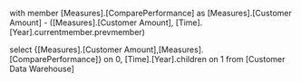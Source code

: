 with member [Measures].[ComparePerformance] as 
[Measures].[Customer Amount] - ([Measures].[Customer Amount],
[Time].[Year].currentmember.prevmember)

select {[Measures].[Customer Amount],[Measures].[ComparePerformance]} on 0,
[Time].[Year].children on 1
from [Customer Data Warehouse]

